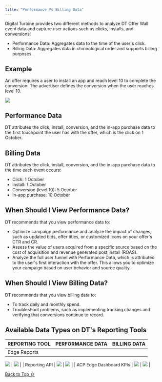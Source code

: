 ```yaml
---
title: "Performance Vs Billing Data"
---
```


Digital Turbine provides two different methods to analyze DT Offer Wall event data and capture user actions such as clicks, installs, and conversions:

* Performance Data: Aggregates data to the time of the user's click.
* Billing Data: Aggregates data in chronological order and supports billing purposes.

## Example

An offer requires a user to install an app and reach level 10 to complete the conversion. The advertiser defines the conversion when the user reaches level 10.

<Frame caption="2025-03-13_15-49-41.jpg">
  <img src="https://developer.digitalturbine.com/hc/article_attachments/19011989226140" />
</Frame>

## Performance Data

DT attributes the click, install, conversion, and the in-app purchase data to the first touchpoint the user has with the offer, which is the click on 1 October.

## Billing Data

DT attributes the click, install, conversion, and the in-app purchase data to the time each event occurs:

* Click: 1 October
* Install: 1 October
* Conversion (level 10): 5 October
* In-app purchase: 10 October

## When Should I View Performance Data?

DT recommends that you view performance data to:

* Optimize campaign performance and analyze the impact of changes, such as updated bids, offer titles, or customized icons on your offer's CTR and CR.
* Assess the value of users acquired from a specific source based on the cost of acquisition and revenue generated post install (ROAS).
* Analyze the full user funnel with Performance Data, which is attributed to the user's first interaction with the offer. This allows you to optimize your campaign based on user behavior and source quality.

## When Should I View Billing Data?

DT recommends that you view billing data to:

* To track daily and monthly spend.
* Troubleshoot problems, such as implementing tracking changes and verifying that conversions continue to record.

## Available Data Types on DT's Reporting Tools

| REPORTING TOOL          | PERFORMANCE DATA                                                                                                                                           | BILLING DATA                                                                                                                                               |
| ----------------------- | ---------------------------------------------------------------------------------------------------------------------------------------------------------- | ---------------------------------------------------------------------------------------------------------------------------------------------------------- |
| Edge Reports            | <Frame caption="Screen_Shot_2020-12-02_at_16.09.12.png">
  <img src="https://developer.digitalturbine.com/hc/article_attachments/360014605738" />
</Frame> | <Frame caption="Screen_Shot_2020-12-02_at_16.09.12.png">
  <img src="https://developer.digitalturbine.com/hc/article_attachments/360014605738" />
</Frame> |
| Reporting API           | <Frame caption="Screen_Shot_2020-12-02_at_16.09.12.png">
  <img src="https://developer.digitalturbine.com/hc/article_attachments/360014605738" />
</Frame> | <Frame caption="Screen_Shot_2020-12-02_at_16.09.12.png">
  <img src="https://developer.digitalturbine.com/hc/article_attachments/360014605738" />
</Frame> |
| ACP Edge Dashboard KPIs | <Frame caption="Screen_Shot_2020-12-02_at_16.09.12.png">
  <img src="https://developer.digitalturbine.com/hc/article_attachments/360014605738" />
</Frame> | <Frame caption="Screen_Shot_2020-12-02_at_16.09.02.png">
  <img src="https://developer.digitalturbine.com/hc/article_attachments/360014533777" />
</Frame> |

[Back to Top ⇧](#top)
